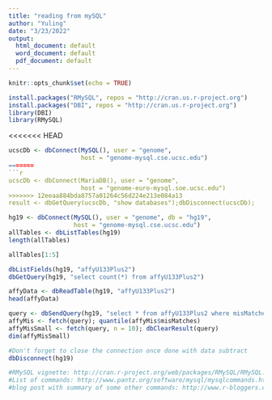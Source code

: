 ```yaml
---
title: "reading from mySQL"
author: "Yuling"
date: "3/23/2022"
output:
  html_document: default
  word_document: default
  pdf_document: default
---
```


```r
knitr::opts_chunk$set(echo = TRUE)
```

```r
install.packages("RMySQL", repos = "http://cran.us.r-project.org")
install.packages("DBI", repos = "http://cran.us.r-project.org")
library(DBI)
library(RMySQL)

```

<<<<<<< HEAD
```r
ucscDb <- dbConnect(MySQL(), user = "genome",
                    host = "genome-mysql.cse.ucsc.edu")
=======
```r
ucscDb <- dbConnect(MariaDB(), user = "genome",
                    host = "genome-euro-mysql.soe.ucsc.edu")
>>>>>>> 12eeaa884bda8757a01264c56d224e213e084a13
result <- dbGetQuery(ucscDb, "show databases");dbDisconnect(ucscDb);
```
```r
hg19 <- dbConnect(MySQL(), user = "genome", db = "hg19",
                  host = "genome-mysql.cse.ucsc.edu")
allTables <- dbListTables(hg19)
length(allTables)

allTables[1:5]
```
```r
dbListFields(hg19, "affyU133Plus2")
dbGetQuery(hg19, "select count(*) from affyU133Plus2")
```
```r
affyData <- dbReadTable(hg19, "affyU133Plus2")
head(affyData)
```

```r
query <- dbSendQuery(hg19, "select * from affyU133Plus2 where misMatches between 1 and 3")
affyMis <- fetch(query); quantile(affyMis$misMatches)
affyMisSmall <- fetch(query, n = 10); dbClearResult(query)
dim(affyMisSmall)

#Don't forget to close the connection once done with data subtract
dbDisconnect(hg19)
```


```r
#RMySQL vignette: http://cran.r-project.org/web/packages/RMySQL/RMySQL.pdf
#List of commands: http://www.pantz.org/software/mysql/mysqlcommands.html
#blog post with summary of some other commands: http://www.r-bloggers.com/mysql-and-r/
```

